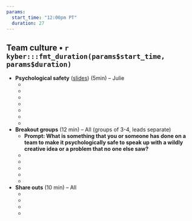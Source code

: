 ```yaml
---
params: 
  start_time: "12:00pm PT"
  duration: 27
---
```


## Team culture • `r kyber:::fmt_duration(params$start_time, params$duration)`

- **Psychological safety** ([slides](https://docs.google.com/presentation/d/1TwCyf9xicLWBfPhW9HnYQH3-mHycEyVKTm38zSg4D3Q/edit#slide=id.p)) (5min) – Julie
  -  ‎
  -  
  -  
  -    
  -  
  -  
  - 
- **Breakout groups** (12 min) – All (groups of 3-4, leads separate)
  - **Prompt: What is something that you or someone has done on a team to make it psychologically safe to speak up with a wildly creative idea or a problem that no one else saw?**
  - ‎
  - 
  -  
  -   
  - 
- **Share outs** (10 min) – All
  - ‎
  - 
  -  
  -  